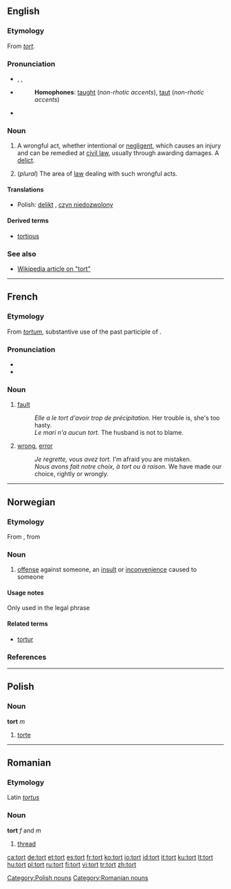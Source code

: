 {{also|-tort}}
==English==

===Etymology===
From {{etyl|fro}} ''[[#French|tort]]''.

===Pronunciation===
* {{enPR|tô(r)t}}, {{IPA|/ˈtɔː(r)t/}}, {{SAMPA|/"tO:(r)t/}}
* {{audio|en-us-tort.ogg|Audio (US)}}
*: '''Homophones''': [[taught]] (''non-rhotic accents''), [[taut]] (''non-rhotic accents'')
*: {{rhymes|ɔː(r)t}}
* {{audio|en-uk-tort.ogg|Audio (UK)}}

===Noun===
{{wikipedia}}
{{en-noun}}

# {{legal}} A wrongful act, whether intentional or [[negligence|negligent]], which causes an injury and can be remedied at [[civil law]], usually through awarding damages. A [[delict]].
# (''plural'') The area of [[law]] dealing with such wrongful acts.

====Translations====
* Polish: [[delikt]] {{m}}, [[czyn niedozwolony]] {{m}}

====Derived terms====
* [[tortious]]

===See also===
* [[w:tort|Wikipedia article on "tort"]]

----

==French==

===Etymology===
From {{etyl|la|fr}} ''[[tortum]]'', substantive use of the past participle of {{term|torqueo|torqueō|twist, turn|lang=la}}.

===Pronunciation===
* {{audio|Fr-tort.ogg|audio}}
* {{IPA|/tɔʀ/|lang=fr}}

===Noun===
{{fr-noun|m}}

# [[fault]]
#: ''Elle a le tort d'avoir trop de précipitation.''  Her trouble is, she's too hasty.
#: ''Le mari n'a aucun tort.''  The husband is not to blame.
# [[wrong]], [[error]]
#: ''Je regrette, vous avez tort.''  I'm afraid you are mistaken.
#: ''Nous avons fait notre choix, à tort ou à raison.''  We have made our choice, rightly or wrongly.

----

==Norwegian==

===Etymology===
From {{etyl|fr|no}}, from {{etyl|la|no}} {{term|torquere|lang=la}}

===Noun===
{{no-noun-mu}}

# {{legal|lang=no}} [[offense]] against someone, an [[insult]] or [[inconvenience]] caused to someone

====Usage notes====
Only used in the legal phrase {{term|tort og svie}}

====Related terms====
* [[tortur#Norwegian|tortur]]

===References===
{{R:Dokumentasjonsprosjektet}}

----

==Polish==

===Noun===
'''tort''' ''m''

# [[torte]]

[[Category:Polish nouns]]

----

==Romanian==

===Etymology===
Latin ''[[tortus]]''

===Noun===
'''tort''' ''f'' and ''m''

# [[thread]]

[[Category:Romanian nouns]]

[[ca:tort]]
[[de:tort]]
[[et:tort]]
[[es:tort]]
[[fr:tort]]
[[ko:tort]]
[[io:tort]]
[[id:tort]]
[[it:tort]]
[[ku:tort]]
[[lt:tort]]
[[hu:tort]]
[[pl:tort]]
[[ru:tort]]
[[fi:tort]]
[[vi:tort]]
[[tr:tort]]
[[zh:tort]]
